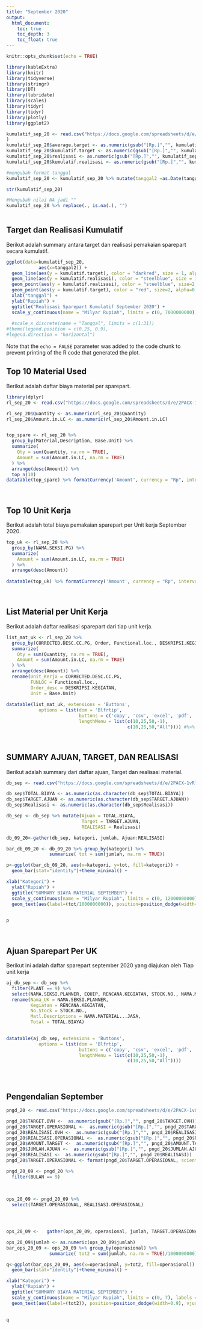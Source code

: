 ```yaml
---
title: "September 2020"
output:
  html_document:
    toc: true
    toc_depth: 3
    toc_float: true
---
```


```r
knitr::opts_chunk$set(echo = TRUE)
```

```r
library(kableExtra)
library(knitr)
library(tidyverse)
library(stringr)
library(DT)
library(lubridate)
library(scales)
library(tidyr)
library(tidyr)
library(plotly)
library(ggplot2)

kumulatif_sep_20 <- read.csv("https://docs.google.com/spreadsheets/d/e/2PACX-1vQUYsfUgVYlVMpSWUj0U20y7GjAFgdPdNQhMxry-_31ekA_9i1KIlNHoiDgI0H0N1ady3g2SGQUICBU/pub?gid=1958899369&single=true&output=csv"
)
kumulatif_sep_20$average.target <- as.numeric(gsub("[Rp.]","", kumulatif_sep_20$average.target))
kumulatif_sep_20$kumulatif.target <- as.numeric(gsub("[Rp.]","", kumulatif_sep_20$kumulatif.target))
kumulatif_sep_20$realisasi <- as.numeric(gsub("[Rp.]","", kumulatif_sep_20$realisasi))
kumulatif_sep_20$kumulatif.realisasi <- as.numeric(gsub("[Rp.]","", kumulatif_sep_20$kumulatif.realisasi))

#mengubah format tanggal
kumulatif_sep_20 <- kumulatif_sep_20 %>% mutate(tanggal2 =as.Date(tanggal, format= '%d/%m/%y'))

str(kumulatif_sep_20)

#Mengubah nilai NA jadi ""
kumulatif_sep_20 %>% replace(., is.na(.), "")
                

```

## Target dan Realisasi Kumulatif
Berikut adalah  summary antara target dan realisasi pemakaian sparepart secara kumulatif.


```r
ggplot(data=kumulatif_sep_20,
            aes(x=tanggal2)) +
  geom_line(aes(y = kumulatif.target), color = "darkred", size = 1, alpha=0.3) +
  geom_line(aes(y = kumulatif.realisasi), color = "steelblue", size = 1, alpha=0.3) +
  geom_point(aes(y = kumulatif.realisasi), color = "steelblue", size=2, alpha=0.8) +
  geom_point(aes(y = kumulatif.target), color = "red", size=2, alpha=0.8) +
  xlab("tanggal") +
  ylab("Rupiah") +
  ggtitle("Realisasi Sparepart Kumulatif September 2020") +
  scale_y_continuous(name = "Milyar Rupiah", limits = c(0, 7000000000), labels = scales::comma)
  
  #scale_x_discrete(name = "Tanggal", limits = c(1:31))
#theme(legend.position = c(0.25, 0.9),
#legend.direction = "horizontal")
```

Note that the `echo = FALSE` parameter was added to the code chunk to prevent printing of the R code that generated the plot.
$~$
$~$  
    
    
 
## Top 10 Material Used  
Berikut adalah daftar biaya material per sparepart.

```r
library(dplyr)
rl_sep_20 <- read.csv("https://docs.google.com/spreadsheets/d/e/2PACX-1vQUYsfUgVYlVMpSWUj0U20y7GjAFgdPdNQhMxry-_31ekA_9i1KIlNHoiDgI0H0N1ady3g2SGQUICBU/pub?gid=0&single=true&output=csv")

rl_sep_20$Quantity <- as.numeric(rl_sep_20$Quantity)
rl_sep_20$Amount.in.LC <- as.numeric(rl_sep_20$Amount.in.LC)


top_spare <- rl_sep_20 %>%
  group_by(Material,Description, Base.Unit) %>%
  summarize(
    Qty = sum(Quantity, na.rm = TRUE),
    Amount = sum(Amount.in.LC, na.rm = TRUE)
  ) %>%
  arrange(desc(Amount)) %>%
  top_n(10)
datatable(top_spare) %>% formatCurrency('Amount', currency = "Rp", interval = 3, mark = ",", digits = 2, dec.mark = getOption("OutDec"), before = TRUE)
```
  
  
$~$
$~$
  

    
## Top 10 Unit Kerja  
Berikut adalah total biaya pemakaian sparepart per Unit kerja September 2020.

```r


top_uk <- rl_sep_20 %>%
  group_by(NAMA.SEKSI.PG) %>%
  summarize(
    Amount = sum(Amount.in.LC, na.rm = TRUE)
  ) %>%
  arrange(desc(Amount)) 
 
datatable(top_uk) %>% formatCurrency('Amount', currency = "Rp", interval = 3, mark = ",", digits = 2, dec.mark = getOption("OutDec"), before = TRUE)
```
$~$
$~$

## List Material per Unit Kerja  
Berikut adalah daftar realisasi sparepart dari tiap unit kerja.
```r


list_mat_uk <- rl_sep_20 %>%
  group_by(CORRECTED.DESC.CC.PG, Order, Functional.loc., DESKRIPSI.KEGIATAN,  Material,Description, Base.Unit) %>%
  summarize(
    Qty = sum(Quantity, na.rm = TRUE),
    Amount = sum(Amount.in.LC, na.rm = TRUE)
  ) %>%
  arrange(desc(Amount)) %>%
  rename(Unit_Kerja = CORRECTED.DESC.CC.PG,
         FUNLOC = Functional.loc.,
         Order_desc = DESKRIPSI.KEGIATAN,
         Unit = Base.Unit)
 
datatable(list_mat_uk, extensions = 'Buttons',
            options = list(dom = 'Blfrtip',
                           buttons = c('copy', 'csv', 'excel', 'pdf', 'print'),
                           lengthMenu = list(c(10,25,50,-1),
                                             c(10,25,50,"All")))) #%>% formatCurrency('Amount', currency = "Rp", interval = 3, mark = ",", digits = 2, dec.mark = getOption("OutDec"), before = TRUE)
```

$~$

## SUMMARY AJUAN, TARGET, DAN REALISASI 
Berikut adalah summary dari daftar ajuan, Target dan realisasi material.


```r

db_sep <- read.csv("https://docs.google.com/spreadsheets/d/e/2PACX-1vRluAGgaJnIMXTovQBTozWFZYeVroT8cgZwmH6DdmiGBJ3bKbR_82Y0zJgimGh-HqOIpZVP7x3OgIGU/pub?gid=0&single=true&output=csv")

db_sep$TOTAL.BIAYA <- as.numeric(as.character(db_sep$TOTAL.BIAYA))
db_sep$TARGET.AJUAN <- as.numeric(as.character(db_sep$TARGET.AJUAN))
db_sep$Realisasi <- as.numeric(as.character(db_sep$Realisasi))

db_sep <- db_sep %>% mutate(Ajuan = TOTAL.BIAYA,
                            Target = TARGET.AJUAN,
                            REALISASI = Realisasi)

db_09_20<-gather(db_sep, kategori, jumlah, Ajuan:REALISASI)

bar_db_09_20 <- db_09_20 %>% group_by(kategori) %>%
                summarize( tot = sum(jumlah, na.rm = TRUE)) 

p<-ggplot(bar_db_09_20, aes(x=kategori, y=tot, fill=kategori)) +
  geom_bar(stat="identity")+theme_minimal() +

xlab("Kategori") +
  ylab("Rupiah") +
  ggtitle("SUMMARY BIAYA MATERIAL SEPTEMBER") +
  scale_y_continuous(name = "Milyar Rupiah", limits = c(0, 12000000000), labels = scales::comma) +
  geom_text(aes(label=(tot/1000000000)), position=position_dodge(width=0.9), vjust=-0.25)
   

p


```
$~$
$~$



## Ajuan Sparepart Per UK  
Berikut ini adalah daftar sparepart september 2020 yang diajukan oleh Tiap unit kerja 

```r
aj_db_sep <- db_sep %>% 
  filter(PLANT == 9) %>%
  select(NAMA.SEKSI.PLANNER, EQUIP, RENCANA.KEGIATAN, STOCK.NO., NAMA.MATERIAL...JASA, SAT, QTY, TOTAL.BIAYA ) %>%
  rename(Nama_UK = NAMA.SEKSI.PLANNER,
         Kegiatan = RENCANA.KEGIATAN,
         No.Stock = STOCK.NO.,
         Matl.Descriptions = NAMA.MATERIAL...JASA,
         Total = TOTAL.BIAYA)
  

datatable(aj_db_sep, extensions = 'Buttons',
            options = list(dom = 'Blfrtip',
                           buttons = c('copy', 'csv', 'excel', 'pdf', 'print'),
                           lengthMenu = list(c(10,25,50,-1),
                                             c(10,25,50,"All"))))



```
$~$
$~$


## Pengendalian September

```r


pngd_20 <- read.csv("https://docs.google.com/spreadsheets/d/e/2PACX-1vQX9qk5moha5zWUNA1D0xtHRm2x41u1jsl3DxloLAwuZ0lXXGcjf-wcI7PXUSx0YcXIJDXVZsRgEXNR/pub?gid=0&single=true&output=csv")

pngd_20$TARGET.OVH <-  as.numeric(gsub("[Rp.]","", pngd_20$TARGET.OVH))
pngd_20$TARGET.OPERASIONAL <-  as.numeric(gsub("[Rp.]","", pngd_20$TARGET.OPERASIONAL))
pngd_20$REALISASI.OVH <-  as.numeric(gsub("[Rp.]","", pngd_20$REALISASI.OVH))
pngd_20$REALISASI.OPERASIONAL <-  as.numeric(gsub("[Rp.]","", pngd_20$REALISASI.OPERASIONAL))
pngd_20$AMOUNT.TARGET <-  as.numeric(gsub("[Rp.]","", pngd_20$AMOUNT.TARGET))
pngd_20$JUMLAH.AJUAN <-  as.numeric(gsub("[Rp.]","", pngd_20$JUMLAH.AJUAN))
pngd_20$REALISASI <-  as.numeric(gsub("[Rp.]","", pngd_20$REALISASI))
pngd_20$TARGET.OPERASIONAL <- format(pngd_20$TARGET.OPERASIONAL, scientific=FALSE)

pngd_20_09 <- pngd_20 %>% 
  filter(BULAN == 9)
  
  
  
ops_20_09 <- pngd_20_09 %>%
  select(TARGET.OPERASIONAL, REALISASI.OPERASIONAL)




ops_20_09 <-   gather(ops_20_09, operasional, jumlah, TARGET.OPERASIONAL:REALISASI.OPERASIONAL)

ops_20_09$jumlah <- as.numeric(ops_20_09$jumlah)
bar_ops_20_09 <- ops_20_09 %>% group_by(operasional) %>%
                summarize( tot2 = sum(jumlah, na.rm = TRUE)/1000000000) 

q<-ggplot(bar_ops_20_09, aes(x=operasional, y=tot2, fill=operasional)) +
  geom_bar(stat="identity")+theme_minimal() +

xlab("Kategori") +
  ylab("Rupiah") +
  ggtitle("SUMMARY BIAYA MATERIAL SEPTEMBER") +
  scale_y_continuous(name = "Milyar Rupiah", limits = c(0, 7), labels = scales::comma) +
  geom_text(aes(label=(tot2)), position=position_dodge(width=0.9), vjust=-0.25)
   

q



```
